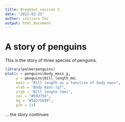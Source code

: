 ```yaml
---
title: Breakout session 2
date: "2022-02-25"
author: inSileco Inc
output: html_document
---
```


# A story of penguins

This is the story of three species of penguins.

```r
library(palmerpenguins)
plot(x = penguins$body_mass_g,
     y = penguins$bill_length_mm,
     main = "Bill length as a function of body mass",
     xlab = "Body mass (g)",
     ylab = "Bill length (mm)",
     col = "#5d2756",
     bg = "#5d275699",
     pch = 21)
```

... the story continues
